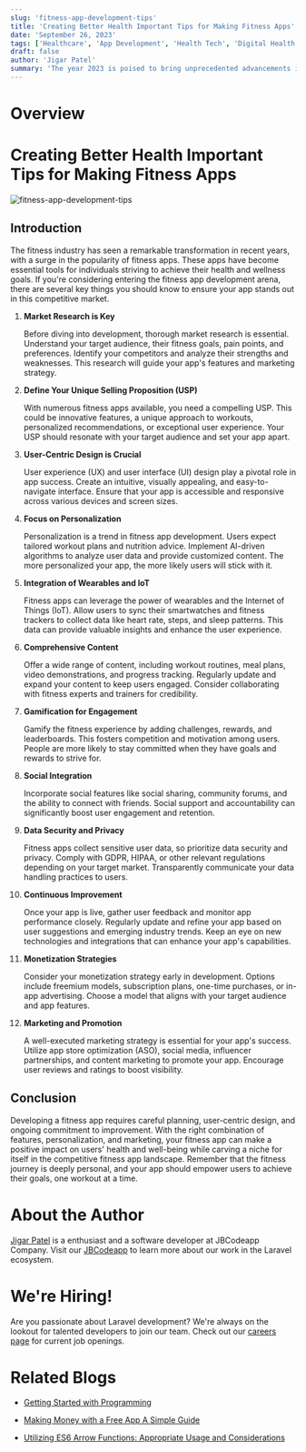 ```yaml
---
slug: 'fitness-app-development-tips'
title: 'Creating Better Health Important Tips for Making Fitness Apps'
date: 'September 26, 2023'
tags: ['Healthcare', 'App Development', 'Health Tech', 'Digital Health']
draft: false
author: 'Jigar Patel'
summary: 'The year 2023 is poised to bring unprecedented advancements in healthcare app development, revolutionizing patient care, diagnosis, and healthcare management. Below, we explore the top 10 healthcare app development trends for this year.'
---
```


# Overview

<TOCInline toc={props.toc} exclude="Overview" toHeading={2} />

# Creating Better Health Important Tips for Making Fitness Apps

![fitness-app-development-tips](/static/blog/fitness-app-development-tips/image.png)

## Introduction

The fitness industry has seen a remarkable transformation in recent years, with a surge in the popularity of fitness apps. These apps have become essential tools for individuals striving to achieve their health and wellness goals. If you're considering entering the fitness app development arena, there are several key things you should know to ensure your app stands out in this competitive market.

1. **Market Research is Key**

   Before diving into development, thorough market research is essential. Understand your target audience, their fitness goals, pain points, and preferences. Identify your competitors and analyze their strengths and weaknesses. This research will guide your app's features and marketing strategy.

2. **Define Your Unique Selling Proposition (USP)**

   With numerous fitness apps available, you need a compelling USP. This could be innovative features, a unique approach to workouts, personalized recommendations, or exceptional user experience. Your USP should resonate with your target audience and set your app apart.

3. **User-Centric Design is Crucial**

   User experience (UX) and user interface (UI) design play a pivotal role in app success. Create an intuitive, visually appealing, and easy-to-navigate interface. Ensure that your app is accessible and responsive across various devices and screen sizes.

4. **Focus on Personalization**

   Personalization is a trend in fitness app development. Users expect tailored workout plans and nutrition advice. Implement AI-driven algorithms to analyze user data and provide customized content. The more personalized your app, the more likely users will stick with it.

5. **Integration of Wearables and IoT**

   Fitness apps can leverage the power of wearables and the Internet of Things (IoT). Allow users to sync their smartwatches and fitness trackers to collect data like heart rate, steps, and sleep patterns. This data can provide valuable insights and enhance the user experience.

6. **Comprehensive Content**

   Offer a wide range of content, including workout routines, meal plans, video demonstrations, and progress tracking. Regularly update and expand your content to keep users engaged. Consider collaborating with fitness experts and trainers for credibility.

7. **Gamification for Engagement**

   Gamify the fitness experience by adding challenges, rewards, and leaderboards. This fosters competition and motivation among users. People are more likely to stay committed when they have goals and rewards to strive for.

8. **Social Integration**

   Incorporate social features like social sharing, community forums, and the ability to connect with friends. Social support and accountability can significantly boost user engagement and retention.

9. **Data Security and Privacy**

   Fitness apps collect sensitive user data, so prioritize data security and privacy. Comply with GDPR, HIPAA, or other relevant regulations depending on your target market. Transparently communicate your data handling practices to users.

10. **Continuous Improvement**

    Once your app is live, gather user feedback and monitor app performance closely. Regularly update and refine your app based on user suggestions and emerging industry trends. Keep an eye on new technologies and integrations that can enhance your app's capabilities.

11. **Monetization Strategies**

    Consider your monetization strategy early in development. Options include freemium models, subscription plans, one-time purchases, or in-app advertising. Choose a model that aligns with your target audience and app features.

12. **Marketing and Promotion**

    A well-executed marketing strategy is essential for your app's success. Utilize app store optimization (ASO), social media, influencer partnerships, and content marketing to promote your app. Encourage user reviews and ratings to boost visibility.

## Conclusion

Developing a fitness app requires careful planning, user-centric design, and ongoing commitment to improvement. With the right combination of features, personalization, and marketing, your fitness app can make a positive impact on users' health and well-being while carving a niche for itself in the competitive fitness app landscape. Remember that the fitness journey is deeply personal, and your app should empower users to achieve their goals, one workout at a time.

# About the Author

[Jigar Patel](https://expertlaravel.com) is a
enthusiast and a software developer at JBCodeapp Company. Visit our [JBCodeapp](https://jbcodeapp.com) to learn more about our work in the Laravel ecosystem.

# We're Hiring!

Are you passionate about Laravel development? We're always on the lookout for talented developers to join our team. Check out our [careers page](https://jbcodeapp.com) for current job openings.

# Related Blogs

- [Getting Started with Programming](Getting-Started-with-Programming.mdx)

- [Making Money with a Free App A Simple Guide](earn-money-free-app-simple-guide.mdx)

- [Utilizing ES6 Arrow Functions: Appropriate Usage and Considerations](Utilizing-ES6-Arrow-Functions-Appropriate-Usage-and-Considerations.mdx)
